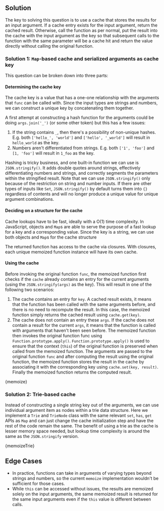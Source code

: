 

## Solution

The key to solving this question is to use a cache that stores the results for an input argument. If a cache entry exists for the input argument, return the cached result. Otherwise, call the function as per normal, put the result into the cache with the input argument as the key so that subsequent calls to the function with the same parameter will be a cache hit and return the value directly without calling the original function.

### Solution 1: `Map`-based cache and serialized arguments as cache key

This question can be broken down into three parts:

#### Determining the cache key

The cache key is a value that has a one-one relationship with the arguments that `func` can be called with. Since the input types are strings and numbers, we can construct a unique key by concatenating them together.

A first attempt at constructing a hash function for the arguments could be doing `args.join('_')` (or some other token) but this has a few issues:

1. If the string contains `_`, then there's a possibility of non-unique hashes. E.g. both `['hello_', 'world']` and `['hello', '_world']` will result in `hello_world` as the key.
1. Numbers aren't differentiated from strings. E.g. both `['1', 'foo']` and `[1, 'foo']` will result in `1_foo` as the key.

Hashing is tricky business, and one built-in function we can use is `JSON.stringify()`. It adds double quotes around strings, effectively differentiating numbers and strings, and correctly segments the parameters within the stringified result. Note that we can use `JSON.stringify()` only because of the restriction on string and number inputs. If there are other types of inputs like `Set`, `JSON.stringify()` by default turns them into `{}` regardless of contents and will no longer produce a unique value for unique argument combinations.

#### Deciding on a structure for the cache

Cache lookups have to be fast, ideally with a O(1) time complexity. In JavaScript, objects and `Map`s are able to serve the purpose of a fast lookup for a key and a corresponding value. Since the key is a string, we can use both objects and `Map`s for the cache structure

The returned function has access to the cache via closures. With closures, each unique memoized function instance will have its own cache.

#### Using the cache

Before invoking the original function `func`, the memoized function first checks if the `cache` already contains an entry for the current arguments (using the `JSON.stringify(args)` as the key). This will result in one of the following two scenarios:

1. The cache contains an entry for `key`. A cached result exists, it means that the function has been called with the same arguments before, and there is no need to recompute the result. In this case, the memoized function simply returns the cached result using `cache.get(key)`.
1. The cache does not contain an entry these `args`. If the cache does not contain a result for the current `args`, it means that the function is called with arguments that haven't been seen before. The memoized function then invokes the original function func using `Function.prototype.apply()`. `Function.prototype.apply()` is used to ensure that the context (`this`) of the original function is preserved when called from the memoized function. The arguments are passed to the original function `func` and after computing the result using the original function, the memoized function stores the result in the cache by associating it with the corresponding key using `cache.set(key, result)`. Finally the memoized function returns the computed result.

<MDXCodeBlock>{memoize}</MDXCodeBlock>

### Solution 2: Trie-based cache

Instead of constructing a single string key out of the arguments, we can use individual argument item as nodes within a trie data structure. Here we implement a `Trie` and `TrieNode` class with the same relevant `set`, `has`, `get` APIs as `Map` and can just change the cache initialization step and have the rest of the code remain the same. The benefit of using a trie as the cache is lesser memory space needed, but lookup time complexity is around the same as the `JSON.stringify` version.

<MDXCodeBlock>{memoizeTrie}</MDXCodeBlock>

## Edge Cases

- In practice, functions can take in arguments of varying types beyond strings and numbers, so the current `memoize` implementation wouldn't be sufficient for those cases.
- While `this` can be accessed without issues, the results are memoized solely on the input arguments, the same memoized result is returned for the same input arguments even if the `this` value is different between calls.
